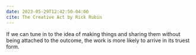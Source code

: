 ```yaml
---
date: 2023-05-29T12:42:50-04:00
cite: The Creative Act by Rick Rubin
---
```

If we can tune in to the idea of making things and sharing them without being attached to the outcome, the work is more likely to arrive in its truest form.